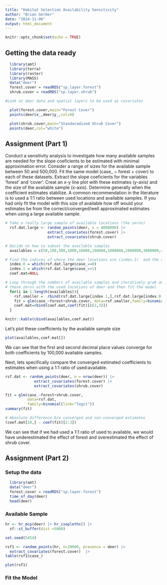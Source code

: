 ```yaml
---
title: "Habitat Selection Availability Sensitivity"
author: "Brian Gerber"
date: "2024-11-06"
output: html_document
---
```


```r
knitr::opts_chunk$set(echo = TRUE)
```

## Getting the data ready

```r
  library(amt)
  library(terra)
  library(raster)
  library(MASS)
  data("deer")
  forest.cover = readRDS("sp.layer.forest")
  shrub.cover = readRDS("sp.layer.shrub")
```

```r
#Look at deer data and spatial layers to be used as covariates

  plot(forest.cover,main="Forest Cover")
  points(deer$x_,deer$y_,col=0)

  plot(shrub.cover,main="Standaradized Shrub Cover")
  points(deer,col="white")
```


## Assignment (Part 1)

Conduct a sensitivity analysis to investigate how many available samples are needed for the slope coeficients to be estimated with minimal approximation error. Consider a range of sizes for the available sample between 50 and 500,000. Fit the same model (case_ ~ forest + cover) to each of these datasets. Extract the slope coeficients for the variables 'forest' and 'cover'. Creat an x-y line plot with these estimates (y-axis) and the size of the available sample (x-axis). Determine generally when the coefficient estimates stabilize. A common recommendation in the literature is to used a 1:1 ratio between used locations and available samples. If you had only fit the model with this size of available how off would your estimates be from the correct/converged/well approximated estimates when using a large available sample. 

```r

# Take a really large sample of available locations (the zeros)
  rsf.dat.large <- random_points(deer, n = 4000000) |> 
                   extract_covariates(forest.cover) |>
                   extract_covariates(shrub.cover) 

# Decide on how to subset the available samples
  availables = c(50,100,500,1000,10000,100000,1000000,2000000,3000000,4000000)

# Find the indices of where the deer locations are (index.1)  and the available samples (index.0)
  index.0 = which(rsf.dat.large$case_==0)
  index.1 = which(rsf.dat.large$case_==1)
  coef.mat=NULL

# Loop through the numbers of available samples and iteratively grab an increase set of zeros. Combine
# these zeros with the used locations of deer and then fit the model 
  for(i in 1:length(availables)){
    rsf.smaller =  rbind(rsf.dat.large[index.1,],rsf.dat.large[index.0[1:availables[i]],])
    fit = glm(case_~forest+shrub.cover, data=rsf.smaller,family=binomial(link="logit"))
    coef.mat=rbind(coef.mat,coef(fit)[c(2,3)])
  }

knitr::kable(cbind(availables,coef.mat))
```

Let's plot these coefficients by the available sample size

```r

plot(availables,coef.mat[])


```


We can see that the first and second decimal place values converge for both coefficients by 100,000 available samples. 

Next, lets specifically compare the converged estimated coefficients to estimates when using a 1:1 ratio of used:available.

```r
rsf.dat <- random_points(deer, n = nrow(deer)) |> 
             extract_covariates(forest.cover) |>
             extract_covariates(shrub.cover) 

fit = glm(case_~forest+shrub.cover, 
          data=rsf.dat,
          family=binomial(link="logit"))
summary(fit)

# Absolute difference b/w converged and non-converged estimates
(coef.mat[10,] - coef(fit)[2:3])
```

We can see that if we had used a 1:1 ratio of used to available, we would have underestimated the effect of forest and overestimated the effect of shrub cover.


## Assignment (Part 2)


### Setup the data
```r
  library(amt)
  data("deer")
  forest.cover = readRDS("sp.layer.forest")
  time_of_day(deer)
  head(deer)
```

### Available Sample

```r

hr <- hr_mcp(deer) |> hr_isopleths() |> 
  sf::st_buffer(dist =5000)

set.seed(5454)

rsf1 <- random_points(hr, n=20000, presence = deer) |> 
  extract_covariates(forest.cover)  |> 
table(rsf1$case_)

plot(rsf1)

```


### Fit the Model



